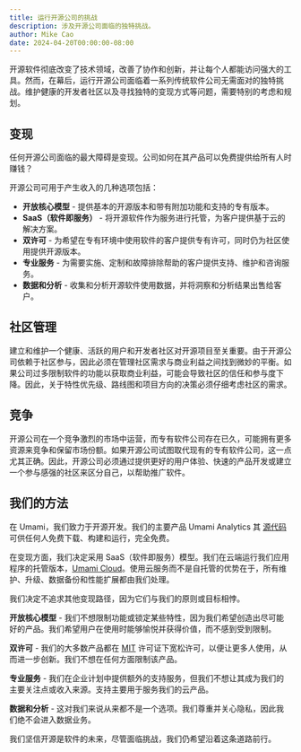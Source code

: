 ```yaml
---
title: 运行开源公司的挑战
description: 涉及开源公司面临的独特挑战。
author: Mike Cao
date: 2024-04-20T00:00:00-08:00
---
```


开源软件彻底改变了技术领域，改善了协作和创新，并让每个人都能访问强大的工具。然而，在幕后，运行开源公司面临着一系列传统软件公司无需面对的独特挑战。维护健康的开发者社区以及寻找独特的变现方式等问题，需要特别的考虑和规划。

## 变现

任何开源公司面临的最大障碍是变现。公司如何在其产品可以免费提供给所有人时赚钱？

开源公司可用于产生收入的几种选项包括：

- **开放核心模型** - 提供基本的开源版本和带有附加功能和支持的专有版本。
- **SaaS（软件即服务）** - 将开源软件作为服务进行托管，为客户提供基于云的解决方案。
- **双许可** - 为希望在专有环境中使用软件的客户提供专有许可，同时仍为社区使用提供开源版本。
- **专业服务** - 为需要实施、定制和故障排除帮助的客户提供支持、维护和咨询服务。
- **数据和分析** - 收集和分析开源软件使用数据，并将洞察和分析结果出售给客户。

## 社区管理

建立和维护一个健康、活跃的用户和开发者社区对开源项目至关重要。由于开源公司依赖于社区参与，因此必须在管理社区需求与商业利益之间找到微妙的平衡。如果公司过多限制软件的功能以获取商业利益，可能会导致社区的信任和参与度下降。因此，关于特性优先级、路线图和项目方向的决策必须仔细考虑社区的需求。

## 竞争

开源公司在一个竞争激烈的市场中运营，而专有软件公司存在已久，可能拥有更多资源来竞争和保留市场份额。如果开源公司试图取代现有的专有软件公司，这一点尤其正确。因此，开源公司必须通过提供更好的用户体验、快速的产品开发或建立一个参与感强的社区来区分自己，以帮助推广软件。

## 我们的方法

在 Umami，我们致力于开源开发。我们的主要产品 Umami Analytics 其 [源代码](https://github.com/umami-software/umami) 可供任何人免费下载、构建和运行，完全免费。

在变现方面，我们决定采用 SaaS（软件即服务）模型。我们在云端运行我们应用程序的托管版本，[Umami Cloud](https://cloud.umami.is?ref=umami-blog)。使用云服务而不是自托管的优势在于，所有维护、升级、数据备份和性能扩展都由我们处理。

我们决定不追求其他变现路径，因为它们与我们的原则或目标相悖。

**开放核心模型** - 我们不想限制功能或锁定某些特性，因为我们希望创造出尽可能好的产品。我们希望用户在使用时能够愉悦并获得价值，而不感到受到限制。

**双许可** - 我们的大多数产品都在 [MIT](https://en.wikipedia.org/wiki/MIT_License) 许可证下宽松许可，以便让更多人使用，从而进一步创新。我们不想在任何方面限制该产品。

**专业服务** - 我们在企业计划中提供额外的支持服务，但我们不想让其成为我们的主要关注点或收入来源。支持主要用于服务我们的云产品。

**数据和分析** - 这对我们来说从来都不是一个选项。我们尊重并关心隐私，因此我们绝不会进入数据业务。

我们坚信开源是软件的未来，尽管面临挑战，我们仍希望沿着这条道路前行。